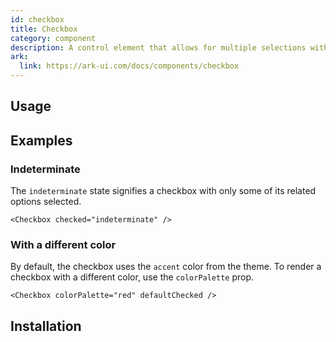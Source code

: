 ```yaml
---
id: checkbox
title: Checkbox
category: component
description: A control element that allows for multiple selections within a set.
ark:
  link: https://ark-ui.com/docs/components/checkbox
---
```



## Usage

<ComponentPreview />

## Examples

### Indeterminate

The `indeterminate` state signifies a checkbox with only some of its related options selected.

```tsx live
<Checkbox checked="indeterminate" />
```

### With a different color

By default, the checkbox uses the `accent` color from the theme. To render a checkbox with a different color, use the
`colorPalette` prop.

```tsx live
<Checkbox colorPalette="red" defaultChecked />
```

## Installation

<InstallationGuide />
